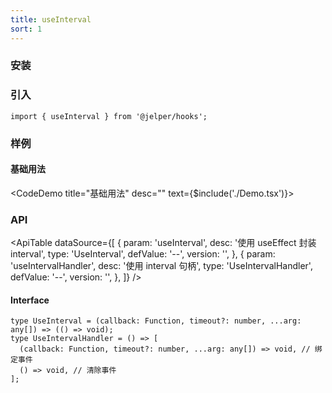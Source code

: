 ```yaml
---
title: useInterval
sort: 1
---
```



### 安装

<ImportTabs name="@jelper/hooks" />

### 引入

``` tsx
import { useInterval } from '@jelper/hooks';
```

### 样例

#### 基础用法
<CodeDemo title="基础用法" desc="" text={$include('./Demo.tsx')}><Demo /></CodeDemo>

### API

<ApiTable
  dataSource={[
    {
      param: 'useInterval',
      desc: '使用 useEffect 封装 interval',
      type: 'UseInterval',
      defValue: '--',
      version: '',
    },
    {
      param: 'useIntervalHandler',
      desc: '使用 interval 句柄',
      type: 'UseIntervalHandler',
      defValue: '--',
      version: '',
    },
  ]}
/>

#### Interface

``` tsx
type UseInterval = (callback: Function, timeout?: number, ...arg: any[]) => (() => void);
type UseIntervalHandler = () => [
  (callback: Function, timeout?: number, ...arg: any[]) => void, // 绑定事件
  () => void, // 清除事件
];
```


